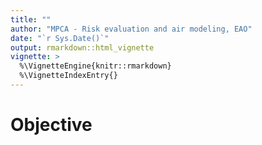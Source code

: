 ```yaml
---
title: ""
author: "MPCA - Risk evaluation and air modeling, EAO"
date: "`r Sys.Date()`"
output: rmarkdown::html_vignette
vignette: >
  %\VignetteEngine{knitr::rmarkdown}
  %\VignetteIndexEntry{}
---
```



# Objective



